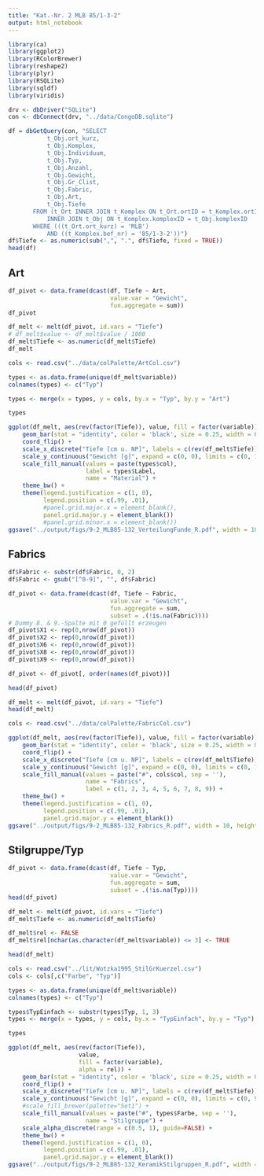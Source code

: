 ```yaml
---
title: "Kat.-Nr. 2 MLB 85/1-3-2"
output: html_notebook
---
```


```r
library(ca)
library(ggplot2)
library(RColorBrewer)
library(reshape2)
library(plyr)
library(RSQLite)
library(sqldf)
library(viridis)

drv <- dbDriver("SQLite")
con <- dbConnect(drv, "../data/CongoDB.sqlite")
```

```r
df = dbGetQuery(con, "SELECT
           t_Obj.ort_kurz, 
           t_Obj.Komplex, 
           t_Obj.Individuum, 
           t_Obj.Typ, 
           t_Obj.Anzahl,
           t_Obj.Gewicht,
           t_Obj.Gr_Clist, 
           t_Obj.Fabric,
           t_Obj.Art,
           t_Obj.Tiefe 
       FROM (t_Ort INNER JOIN t_Komplex ON t_Ort.ortID = t_Komplex.ortID)
           INNER JOIN t_Obj ON t_Komplex.komplexID = t_Obj.komplexID
       WHERE (((t_Ort.ort_kurz) = 'MLB')
           AND ((t_Komplex.bef_nr) = '85/1-3-2'))")
df$Tiefe <- as.numeric(sub(",", ".", df$Tiefe, fixed = TRUE))
head(df)
```

## Art

```r
df_pivot <- data.frame(dcast(df, Tiefe ~ Art, 
                             value.var = "Gewicht", 
                             fun.aggregate = sum))
df_pivot
```

```r
df_melt <- melt(df_pivot, id.vars = "Tiefe")
# df_melt$value <- df_melt$value / 1000
df_melt$Tiefe <- as.numeric(df_melt$Tiefe)
df_melt
```

```r
cols <- read.csv("../data/colPalette/ArtCol.csv")

types <- as.data.frame(unique(df_melt$variable))
colnames(types) <- c("Typ")

types <- merge(x = types, y = cols, by.x = "Typ", by.y = "Art")

types
```

```r
ggplot(df_melt, aes(rev(factor(Tiefe)), value, fill = factor(variable))) + 
    geom_bar(stat = "identity", color = 'black', size = 0.25, width = 0.5) + 
    coord_flip() + 
    scale_x_discrete("Tiefe [cm u. NP]", labels = c(rev(df_melt$Tiefe))) + 
    scale_y_continuous("Gewicht [g]", expand = c(0, 0), limits = c(0, 1550)) +
    scale_fill_manual(values = paste(types$col), 
                      label = types$Label, 
                      name = "Material") +  
    theme_bw() + 
    theme(legend.justification = c(1, 0), 
          legend.position = c(.99, .01), 
          #panel.grid.major.x = element_blank(),
          panel.grid.major.y = element_blank())
          #panel.grid.minor.x = element_blank())
ggsave("../output/figs/9-2_MLB85-132_VerteilungFunde_R.pdf", width = 10, height = 4.3)
```

## Fabrics

```r
df$Fabric <- substr(df$Fabric, 0, 2)
df$Fabric <- gsub("[^0-9]", "", df$Fabric)

df_pivot <- data.frame(dcast(df, Tiefe ~ Fabric, 
                             value.var = "Gewicht", 
                             fun.aggregate = sum, 
                             subset = .(!is.na(Fabric))))
# Dummy 8. & 9.-Spalte mit 0 gefüllt erzeugen
df_pivot$X1 <- rep(0,nrow(df_pivot))
df_pivot$X2 <- rep(0,nrow(df_pivot))
df_pivot$X6 <- rep(0,nrow(df_pivot))
df_pivot$X8 <- rep(0,nrow(df_pivot))
df_pivot$X9 <- rep(0,nrow(df_pivot))

df_pivot <- df_pivot[, order(names(df_pivot))]

head(df_pivot)
```

```r
df_melt <- melt(df_pivot, id.vars = "Tiefe")
head(df_melt)
```

```r
cols <- read.csv("../data/colPalette/FabricCol.csv")
```

```r
ggplot(df_melt, aes(rev(factor(Tiefe)), value, fill = factor(variable))) + 
    geom_bar(stat = "identity", color = 'black', size = 0.25, width = 0.5) + 
    coord_flip() + 
    scale_x_discrete("Tiefe [cm u. NP]", labels = c(rev(df_melt$Tiefe))) + 
    scale_y_continuous("Gewicht [g]", expand = c(0, 0), limits = c(0, 1050)) +
    scale_fill_manual(values = paste("#", cols$col, sep = ''), 
                      name = "Fabrics", 
                      label = c(1, 2, 3, 4, 5, 6, 7, 8, 9)) + 
    theme_bw() + 
    theme(legend.justification = c(1, 0), 
          legend.position = c(.99, .01), 
          panel.grid.major.y = element_blank())
ggsave("../output/figs/9-2_MLB85-132_Fabrics_R.pdf", width = 10, height = 4.3)
```

## Stilgruppe/Typ

```r
df_pivot <- data.frame(dcast(df, Tiefe ~ Typ, 
                             value.var = "Gewicht", 
                             fun.aggregate = sum, 
                             subset = .(!is.na(Typ))))
head(df_pivot)
```

```r
df_melt <- melt(df_pivot, id.vars = "Tiefe")
df_melt$Tiefe <- as.numeric(df_melt$Tiefe)

df_melt$rel <- FALSE
df_melt$rel[nchar(as.character(df_melt$variable)) <= 3] <- TRUE

head(df_melt)
```

```r
cols <- read.csv("../lit/Wotzka1995_StilGrKuerzel.csv")
cols <- cols[,c("Farbe", "Typ")]

types <- as.data.frame(unique(df_melt$variable))
colnames(types) <- c("Typ")

types$TypEinfach <- substr(types$Typ, 1, 3)
types <- merge(x = types, y = cols, by.x = "TypEinfach", by.y = "Typ")

types
```

```r
ggplot(df_melt, aes(rev(factor(Tiefe)), 
                    value, 
                    fill = factor(variable),
                    alpha = rel)) + 
    geom_bar(stat = "identity", color = 'black', size = 0.25, width = 0.5) + 
    coord_flip() + 
    scale_x_discrete("Tiefe [cm u. NP]", labels = c(rev(df_melt$Tiefe))) + 
    scale_y_continuous("Gewicht [g]", expand = c(0, 0), limits = c(0, 950)) +
    #scale_fill_brewer(palette="Set1") + 
    scale_fill_manual(values = paste("#", types$Farbe, sep = ''),
                      name = "Stilgruppe") +
    scale_alpha_discrete(range = c(0.5, 1), guide=FALSE) + 
    theme_bw() + 
    theme(legend.justification = c(1, 0), 
          legend.position = c(.99, .01), 
          panel.grid.major.y = element_blank())
ggsave("../output/figs/9-2_MLB85-132_KeramikStilgruppen_R.pdf", width = 10, height = 4.3)
```
